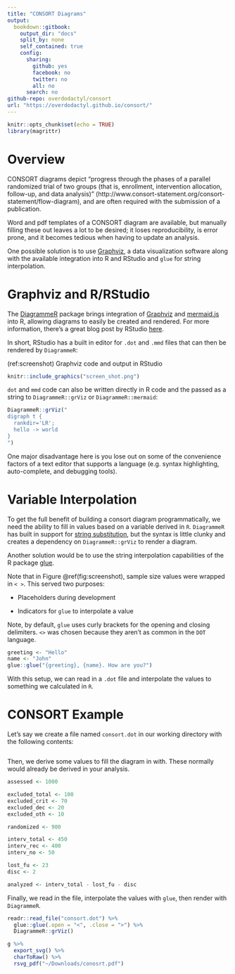 ```yaml
---
title: "CONSORT Diagrams"
output:
  bookdown::gitbook:
    output_dir: "docs"
    split_by: none
    self_contained: true
    config:
      sharing:
        github: yes
        facebook: no
        twitter: no
        all: no
      search: no
github-repo: overdodactyl/consort      
url: "https://overdodactyl.github.io/consort/"
---
```


```r
knitr::opts_chunk$set(echo = TRUE)
library(magrittr)
```

# Overview

CONSORT diagrams depict "progress through the phases of a parallel randomized trial of two groups (that is, enrollment, intervention allocation, follow-up, and data analysis)" (http://www.consort-statement.org/consort-statement/flow-diagram), and are often required with the submission of a publication.

Word and pdf templates of a CONSORT diagram are available, but manually filling these out leaves a lot to be desired; it loses reproducibility, is error prone, and it becomes tedious when having to update an analysis.

One possible solution is to use [Graphviz](https://graphviz.org), a data visualization software along with the available integration into R and RStudio and `glue` for string interpolation.  


# Graphviz and R/RStudio

The [DiagrammeR](http://rich-iannone.github.io/DiagrammeR/) package brings integration of [Graphviz](https://graphviz.org) and [mermaid.js](http://knsv.github.io/mermaid/) into R, allowing diagrams to easily be created and rendered.  For more information, there's a great blog post by RStudio [here](https://blog.rstudio.com/2015/05/01/rstudio-v0-99-preview-graphviz-and-diagrammer/).

In short, RStudio has a built in editor for `.dot` and `.mmd` files that can then be rendered by `DiagrammeR`:

(ref:screenshot) Graphviz code and output in RStudio

```r
knitr::include_graphics("screen_shot.png")
```

`dot` and `mmd` code can also be written directly in R code and the passed as a string to `DiagrammeR::grViz` or `DiagrammeR::mermaid`:

```r
DiagrammeR::grViz("
digraph t {
  rankdir='LR';
  hello -> world
}             
")
```

One major disadvantage here is you lose out on some of the convenience factors of a text editor that supports a language (e.g. syntax highlighting, auto-complete, and debugging tools).

# Variable Interpolation

To get the full benefit of building a consort diagram programmatically, we need the ability to fill in values based on a variable derived in `R`.  `DiagrammeR` has built in support for [string substitution](https://rich-iannone.github.io/DiagrammeR/graphviz_and_mermaid.html#substitution), but the syntax is little clunky and creates a dependency on `DiagrammeR::grViz` to render a diagram.  

Another solution would be to use the string interpolation capabilities of the R package [glue](https://glue.tidyverse.org).

Note that in Figure \@ref(fig:screenshot), sample size values were wrapped in `< >`.  This served two purposes:

* Placeholders during development

* Indicators for `glue` to interpolate a value


Note, by default, `glue` uses curly brackets for the opening and closing delimiters.  `<>` was chosen because they aren't as common in the `DOT` language.  

```r
greeting <- "Hello"
name <- "John"
glue::glue("{greeting}, {name}. How are you?")
```

With this setup, we can read in a `.dot` file and interpolate the values to something we calculated in `R`.

# CONSORT Example

Let's say we create a file named `consort.dot` in our working directory with the following contents:

```dot
```

Then, we derive some values to fill the diagram in with.  These normally would already be derived in your analysis.

```r
assessed <- 1000

excluded_total <- 100
excluded_crit <- 70
excluded_dec <- 20
excluded_oth <- 10

randomized <- 900

interv_total <- 450
interv_rec <- 400
interv_no <- 50

lost_fu <- 23
disc <- 2

analyzed <- interv_total - lost_fu - disc
```

Finally, we read in the file, interpolate the values with `glue`, then render with `DiagrammeR`.

```r
readr::read_file("consort.dot") %>% 
  glue::glue(.open = "<", .close = ">") %>% 
  DiagrammeR::grViz()
```


```r
g %>%
  export_svg() %>%
  charToRaw() %>%
  rsvg_pdf("~/Downloads/conosrt.pdf")
```


